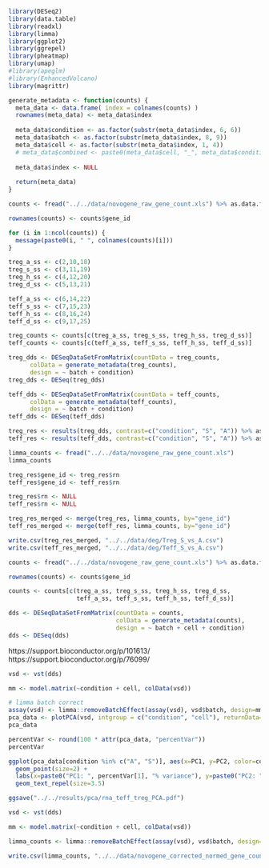 ```r
library(DESeq2)
library(data.table)
library(readxl)
library(limma)
library(ggplot2)
library(ggrepel)
library(pheatmap)
library(umap)
#library(apeglm)
#library(EnhancedVolcano)
library(magrittr)
```

```r
generate_metadata <- function(counts) {
  meta_data <- data.frame( index = colnames(counts) )
  rownames(meta_data) <- meta_data$index
  
  meta_data$condition <- as.factor(substr(meta_data$index, 6, 6))
  meta_data$batch <- as.factor(substr(meta_data$index, 8, 9)) 
  meta_data$cell <- as.factor(substr(meta_data$index, 1, 4))
  # meta_data$combined <- paste0(meta_data$cell, "_", meta_data$condition)
  
  meta_data$index <- NULL
  
  return(meta_data)
}
```


```r
counts <- fread("../../data/novogene_raw_gene_count.xls") %>% as.data.frame

rownames(counts) <- counts$gene_id

for (i in 1:ncol(counts)) {
  message(paste0(i, " ", colnames(counts)[i]))
}

treg_a_ss <- c(2,10,18)
treg_s_ss <- c(3,11,19)
treg_h_ss <- c(4,12,20)
treg_d_ss <- c(5,13,21)

teff_a_ss <- c(6,14,22)
teff_s_ss <- c(7,15,23)
teff_h_ss <- c(8,16,24)
teff_d_ss <- c(9,17,25)
```

```r
treg_counts <- counts[c(treg_a_ss, treg_s_ss, treg_h_ss, treg_d_ss)]
teff_counts <- counts[c(teff_a_ss, teff_s_ss, teff_h_ss, teff_d_ss)]

treg_dds <- DESeqDataSetFromMatrix(countData = treg_counts,
      colData = generate_metadata(treg_counts),
      design = ~ batch + condition)
treg_dds <- DESeq(treg_dds)

teff_dds <- DESeqDataSetFromMatrix(countData = teff_counts,
      colData = generate_metadata(teff_counts),
      design = ~ batch + condition)
teff_dds <- DESeq(teff_dds)

treg_res <- results(treg_dds, contrast=c("condition", "S", "A")) %>% as.data.frame %>% as.data.table(TRUE)
teff_res <- results(teff_dds, contrast=c("condition", "S", "A")) %>% as.data.frame %>% as.data.table(TRUE)

limma_counts <- fread("../../data/novogene_raw_gene_count.xls")
limma_counts

treg_res$gene_id <- treg_res$rn
teff_res$gene_id <- teff_res$rn

treg_res$rn <- NULL
teff_res$rn <- NULL

treg_res_merged <- merge(treg_res, limma_counts, by="gene_id")
teff_res_merged <- merge(teff_res, limma_counts, by="gene_id")

write.csv(treg_res_merged, "../../data/deg/Treg_S_vs_A.csv")
write.csv(teff_res_merged, "../../data/deg/Teff_S_vs_A.csv")
```






```r
counts <- fread("../../data/novogene_raw_gene_count.xls") %>% as.data.frame

rownames(counts) <- counts$gene_id

counts <- counts[c(treg_a_ss, treg_s_ss, treg_h_ss, treg_d_ss, 
                   teff_a_ss, teff_s_ss, teff_h_ss, teff_d_ss)]

dds <- DESeqDataSetFromMatrix(countData = counts,
                              colData = generate_metadata(counts),
                              design = ~ batch + cell + condition)
dds <- DESeq(dds)
```

https://support.bioconductor.org/p/101613/
https://support.bioconductor.org/p/76099/
```r
vsd <- vst(dds)

mm <- model.matrix(~condition + cell, colData(vsd))

# limma batch correct
assay(vsd) <- limma::removeBatchEffect(assay(vsd), vsd$batch, design=mm)
pca_data <- plotPCA(vsd, intgroup = c("condition", "cell"), returnData=TRUE) %>% as.data.table
pca_data

percentVar <- round(100 * attr(pca_data, "percentVar"))
percentVar

ggplot(pca_data[condition %in% c("A", "S")], aes(x=PC1, y=PC2, color=condition, shape=cell, label=name)) +
  geom_point(size=2) +
  labs(x=paste0("PC1: ", percentVar[1], "% variance"), y=paste0("PC2: ", percentVar[2], "% variance")) +
  geom_text_repel(size=3.5)

ggsave("../../results/pca/rna_teff_treg_PCA.pdf")
```

```r
vsd <- vst(dds)

mm <- model.matrix(~condition + cell, colData(vsd))

limma_counts <- limma::removeBatchEffect(assay(vsd), vsd$batch, design=mm)

write.csv(limma_counts, "../../data/novogene_corrected_normed_gene_count.csv")
```